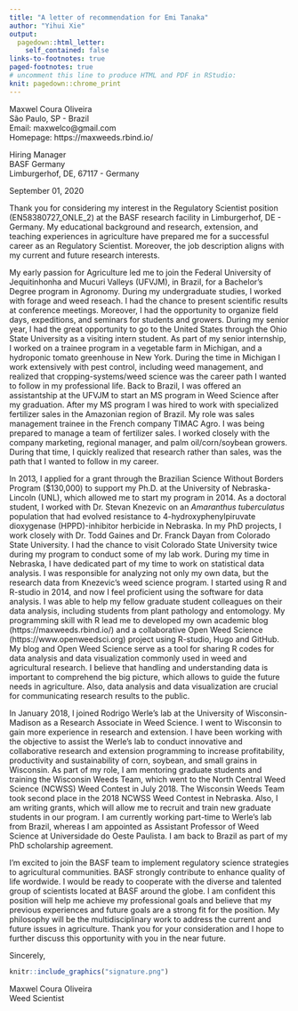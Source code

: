 ```yaml
---
title: "A letter of recommendation for Emi Tanaka"
author: "Yihui Xie"
output:
  pagedown::html_letter:
    self_contained: false
links-to-footnotes: true
paged-footnotes: true
# uncomment this line to produce HTML and PDF in RStudio:
knit: pagedown::chrome_print
---
```




::: from
Maxwel Coura Oliveira  
São Paulo, SP - Brazil  
Email: maxwelco@gmail.com    
Homepage: https://maxweeds.rbind.io/  
:::


Hiring Manager  
BASF Germany  
Limburgerhof, DE, 67117 - Germany

::: date
September 01, 2020
:::


Thank you for considering my interest in the Regulatory Scientist position (EN58380727_ONLE_2) at the BASF research facility in Limburgerhof, DE - Germany. My educational background and research, extension, and teaching experiences in agriculture have prepared me for a successful career as an Regulatory Scientist. Moreover, the job description aligns with my current and future research interests.
	
My early passion for Agriculture led me to join the Federal University of Jequitinhonha and Mucuri Valleys (UFVJM), in Brazil, for a Bachelor’s Degree program in Agronomy. During my undergraduate studies, I worked with forage and weed reseach. I had the chance to present scientific results at conference meetings. Moreover, I had the opportunity to organize field days, expeditions, and seminars for students and growers. During my senior year, I had the great opportunity to go to the United States through the Ohio State University as a visiting intern student. As part of my senior internship, I worked on a trainee program in a vegetable farm in Michigan, and a hydroponic tomato greenhouse in New York. During the time in Michigan I work extensively with pest control, including weed management, and realized that cropping-systems/weed science was the career path I wanted to follow in my professional life. Back to Brazil, I was offered an assistantship at the UFVJM to start an MS program in Weed Science after my graduation. After my MS program I was hired to work with specialized fertilizer sales in the Amazonian region of Brazil. My role was sales management trainee in the French company TIMAC Agro. I was being prepared to manage a team of fertilizer sales. I worked closely with the company marketing, regional manager, and palm oil/corn/soybean growers. During that time, I quickly realized that research rather than sales, was the path that I wanted to follow in my career. 

In 2013, I applied for a grant through the Brazilian Science Without Borders Program ($130,000) to support my Ph.D. at the University of Nebraska-Lincoln (UNL), which allowed me to start my program in 2014. As a doctoral student, I worked with Dr. Stevan Knezevic on an *Amaranthus tuberculatus* population that had evolved resistance to 4-hydroxyphenylpiruvate dioxygenase (HPPD)-inhibitor herbicide in Nebraska. In my PhD projects, I work closely with Dr. Todd Gaines and Dr. Franck Dayan from Colorado State University. I had the chance to visit Colorado State University twice during my program to conduct some of my lab work. During my time in Nebraska, I have dedicated part of my time to work on statistical data analysis. I was responsible for analyzing not only my own data, but the research data from Knezevic’s weed science program. I started using R and R-studio in 2014, and now I feel proficient using the software for data analysis. I was able to help my fellow graduate student colleagues on their data analysis, including students from plant pathology and entomology. My programming skill with R lead me to developed my own academic blog (https://maxweeds.rbind.io/) and a collaborative Open Weed Science (https://www.openweedsci.org) project using R-studio, Hugo and GitHub. My blog and Open Weed Science serve as a tool for sharing R codes for data analysis and data visualization commonly used in weed and agricultural research. I believe that handling and understanding data is important to comprehend the big picture, which allows to guide the future needs in agriculture. Also, data analysis and data visualization are crucial for communicating research results to the public. 

In January 2018, I joined Rodrigo Werle’s lab at the University of Wisconsin-Madison as a Research Associate in Weed Science. I went to Wisconsin to gain more experience in research and extension. I have been working with the objective to assist the Werle’s lab to conduct innovative and collaborative research and extension programming to increase profitability, productivity and sustainability of corn, soybean, and small grains in Wisconsin. As part of my role, I am mentoring graduate students and training the Wisconsin Weeds Team, which went to the North Central Weed Science (NCWSS) Weed Contest in July 2018. The Wisconsin Weeds Team took second place in the 2018 NCWSS Weed Contest in Nebraska. Also, I am writing grants, which will allow me to recruit and train new graduate students in our program. I am currently working part-time to Werle's lab from Brazil, whereas I am appointed as Assistant Professor of Weed Science at Universidade do Oeste Paulista. I am back to Brazil as part of my PhD scholarship agreement.

I’m excited to join the BASF team to implement regulatory science strategies to agricultural communities. BASF strongly contribute to enhance quality of life wordwide. I would be ready to cooperate with the diverse and talented group of scientists located at BASF around the globe. I am confident this position will help me achieve my professional goals and believe that my previous experiences and future goals are a strong fit for the position. My philosophy will be the multidisciplinary work to address the current and future issues in agriculture. Thank you for your consideration and I hope to further discuss this opportunity with you in the near future.


Sincerely,

```r
knitr::include_graphics("signature.png")
```
Maxwel Coura Oliveira  
Weed Scientist 


<script src="https://yihui.name/js/center-img.js"></script>
